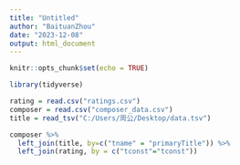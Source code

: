```yaml
---
title: "Untitled"
author: "BaituanZhou"
date: "2023-12-08"
output: html_document
---
```


```r
knitr::opts_chunk$set(echo = TRUE)
```
```r
library(tidyverse)
```

```r
rating = read.csv("ratings.csv")
composer = read.csv("composer_data.csv")
title = read_tsv("C:/Users/周公/Desktop/data.tsv")
```

```r
composer %>% 
  left_join(title, by=c("tname" = "primaryTitle")) %>% 
  left_join(rating, by = c("tconst"="tconst"))
```

